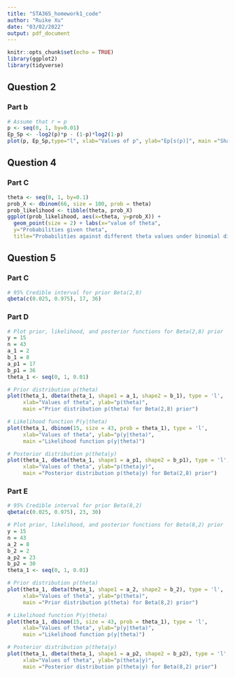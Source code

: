 ```yaml
---
title: "STA365_homework1_code"
author: "Ruike Xu"
date: "03/02/2022"
output: pdf_document
---
```


```r
knitr::opts_chunk$set(echo = TRUE)
library(ggplot2)
library(tidyverse)
```

## Question 2
### Part b
```r
# Assume that r = p
p <- seq(0, 1, by=0.01)
Ep_Sp <- -log2(p)*p - (1-p)*log2(1-p)
plot(p, Ep_Sp,type="l", xlab="Values of p", ylab="Ep[s(p)]", main ="Shannon information entropy")
```

## Question 4
### Part C
```r
theta <- seq(0, 1, by=0.1)
prob_X <- dbinom(66, size = 100, prob = theta)
prob_likelihood <- tibble(theta, prob_X)
ggplot(prob_likelihood, aes(x=theta, y=prob_X)) + 
  geom_point(size = 2) + labs(x="value of theta", 
  y="Probabilities given theta", 
  title="Probabilities against different theta values under binomial distribution")
```

## Question 5

### Part C
```r
# 95% Credible interval for prior Beta(2,8)
qbeta(c(0.025, 0.975), 17, 36)

```

### Part D
```r
# Plot prior, likelihood, and posterior functions for Beta(2,8) prior
y = 15
n = 43
a_1 = 2
b_1 = 8
a_p1 = 17
b_p1 = 36
theta_1 <- seq(0, 1, 0.01)

# Prior distribution p(theta)
plot(theta_1, dbeta(theta_1, shape1 = a_1, shape2 = b_1), type = 'l', 
     xlab="Values of theta", ylab="p(theta)", 
     main ="Prior distribution p(theta) for Beta(2,8) prior")

# Likelihood function P(y|theta)
plot(theta_1, dbinom(15, size = 43, prob = theta_1), type = 'l', 
     xlab="Values of theta", ylab="p(y|theta)", 
     main ="Likelihood function p(y|theta)")

# Posterior distribution p(theta|y)
plot(theta_1, dbeta(theta_1, shape1 = a_p1, shape2 = b_p1), type = 'l', 
     xlab="Values of theta", ylab="p(theta|y)", 
     main ="Posterior distribution p(theta|y) for Beta(2,8) prior")
```
### Part E
```r
# 95% Credible interval for prior Beta(8,2)
qbeta(c(0.025, 0.975), 23, 30)
```
```r
# Plot prior, likelihood, and posterior functions for Beta(8,2) prior
y = 15
n = 43
a_2 = 8
b_2 = 2
a_p2 = 23
b_p2 = 30
theta_1 <- seq(0, 1, 0.01)

# Prior distribution p(theta)
plot(theta_1, dbeta(theta_1, shape1 = a_2, shape2 = b_2), type = 'l', 
     xlab="Values of theta", ylab="p(theta)", 
     main ="Prior distribution p(theta) for Beta(8,2) prior")

# Likelihood function P(y|theta)
plot(theta_1, dbinom(15, size = 43, prob = theta_1), type = 'l', 
     xlab="Values of theta", ylab="p(y|theta)", 
     main ="Likelihood function p(y|theta)")

# Posterior distribution p(theta|y)
plot(theta_1, dbeta(theta_1, shape1 = a_p2, shape2 = b_p2), type = 'l', 
     xlab="Values of theta", ylab="p(theta|y)", 
     main ="Posterior distribution p(theta|y) for Beta(8,2) prior")
```


